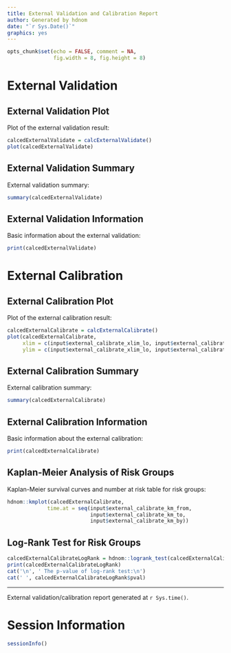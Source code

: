 ```yaml
---
title: External Validation and Calibration Report
author: Generated by hdnom
date: "`r Sys.Date()`"
graphics: yes
---
```


```r
opts_chunk$set(echo = FALSE, comment = NA, 
               fig.width = 8, fig.height = 8)
```

# External Validation

## External Validation Plot

Plot of the external validation result:

```r
calcedExternalValidate = calcExternalValidate()
plot(calcedExternalValidate)
```

## External Validation Summary

External validation summary:

```r
summary(calcedExternalValidate)
```

## External Validation Information

Basic information about the external validation:

```r
print(calcedExternalValidate)
```

# External Calibration

## External Calibration Plot

Plot of the external calibration result:

```r
calcedExternalCalibrate = calcExternalCalibrate()
plot(calcedExternalCalibrate,
     xlim = c(input$external_calibrate_xlim_lo, input$external_calibrate_xlim_up),
     ylim = c(input$external_calibrate_xlim_lo, input$external_calibrate_xlim_up))
```

## External Calibration Summary

External calibration summary:

```r
summary(calcedExternalCalibrate)
```

## External Calibration Information

Basic information about the external calibration:

```r
print(calcedExternalCalibrate)
```

## Kaplan-Meier Analysis of Risk Groups

Kaplan-Meier survival curves and number at risk table for risk groups:

```r
hdnom::kmplot(calcedExternalCalibrate,
             time.at = seq(input$external_calibrate_km_from,
                           input$external_calibrate_km_to,
                           input$external_calibrate_km_by))
```

## Log-Rank Test for Risk Groups

```r
calcedExternalCalibrateLogRank = hdnom::logrank_test(calcedExternalCalibrate)
print(calcedExternalCalibrateLogRank)
cat('\n', ' The p-value of log-rank test:\n')
cat(' ', calcedExternalCalibrateLogRank$pval)
```

<hr>

External validation/calibration report generated at `r Sys.time()`.

# Session Information

```r
sessionInfo()
```
